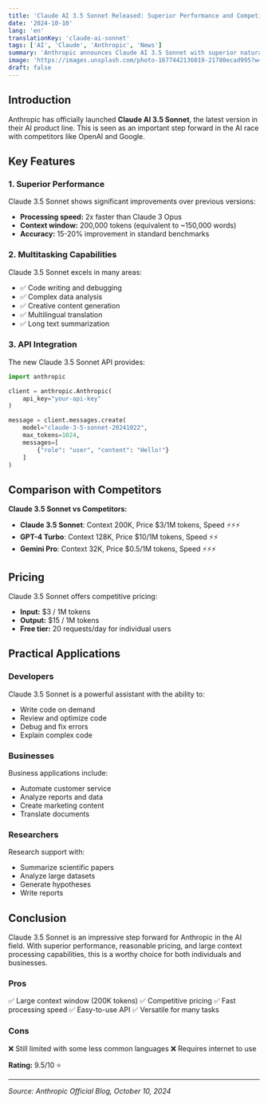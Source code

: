 ```yaml
---
title: 'Claude AI 3.5 Sonnet Released: Superior Performance and Competitive Pricing'
date: '2024-10-10'
lang: 'en'
translationKey: 'claude-ai-sonnet'
tags: ['AI', 'Claude', 'Anthropic', 'News']
summary: 'Anthropic announces Claude AI 3.5 Sonnet with superior natural language processing capabilities, competitive pricing, and a context window of up to 200K tokens.'
image: 'https://images.unsplash.com/photo-1677442136019-21780ecad995?w=1200&h=630&fit=crop'
draft: false
---
```


## Introduction

Anthropic has officially launched **Claude AI 3.5 Sonnet**, the latest version in their AI product line. This is seen as an important step forward in the AI race with competitors like OpenAI and Google.

## Key Features

### 1. Superior Performance

Claude 3.5 Sonnet shows significant improvements over previous versions:

- **Processing speed:** 2x faster than Claude 3 Opus
- **Context window:** 200,000 tokens (equivalent to ~150,000 words)
- **Accuracy:** 15-20% improvement in standard benchmarks

### 2. Multitasking Capabilities

Claude 3.5 Sonnet excels in many areas:

- ✅ Code writing and debugging
- ✅ Complex data analysis
- ✅ Creative content generation
- ✅ Multilingual translation
- ✅ Long text summarization

### 3. API Integration

The new Claude 3.5 Sonnet API provides:

```python
import anthropic

client = anthropic.Anthropic(
    api_key="your-api-key"
)

message = client.messages.create(
    model="claude-3-5-sonnet-20241022",
    max_tokens=1024,
    messages=[
        {"role": "user", "content": "Hello!"}
    ]
)
```

## Comparison with Competitors

**Claude 3.5 Sonnet vs Competitors:**

- **Claude 3.5 Sonnet**: Context 200K, Price $3/1M tokens, Speed ⚡⚡⚡
- **GPT-4 Turbo**: Context 128K, Price $10/1M tokens, Speed ⚡⚡
- **Gemini Pro**: Context 32K, Price $0.5/1M tokens, Speed ⚡⚡⚡

## Pricing

Claude 3.5 Sonnet offers competitive pricing:

- **Input:** $3 / 1M tokens
- **Output:** $15 / 1M tokens
- **Free tier:** 20 requests/day for individual users

## Practical Applications

### Developers

Claude 3.5 Sonnet is a powerful assistant with the ability to:

- Write code on demand
- Review and optimize code
- Debug and fix errors
- Explain complex code

### Businesses

Business applications include:

- Automate customer service
- Analyze reports and data
- Create marketing content
- Translate documents

### Researchers

Research support with:

- Summarize scientific papers
- Analyze large datasets
- Generate hypotheses
- Write reports

## Conclusion

Claude 3.5 Sonnet is an impressive step forward for Anthropic in the AI field. With superior performance, reasonable pricing, and large context processing capabilities, this is a worthy choice for both individuals and businesses.

### Pros

✅ Large context window (200K tokens)
✅ Competitive pricing
✅ Fast processing speed
✅ Easy-to-use API
✅ Versatile for many tasks

### Cons

❌ Still limited with some less common languages
❌ Requires internet to use

**Rating:** 9.5/10 ⭐

---

_Source: Anthropic Official Blog, October 10, 2024_
